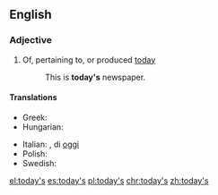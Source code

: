{{also|todays|to-days}}
==English==

===Adjective===
{{en-adj|-|head=[[today]][['s]]}}

# Of, pertaining to, or produced [[today]]
#: This is '''today's''' newspaper.

====Translations====
{{trans-top}}
* Greek: {{t+|el|σημερινός}}
* Hungarian: {{t+|hu|mai}}
{{trans-mid}}
* Italian: {{t+|it|odierno}}, di [[oggi]]
* Polish: {{t+|pl|dzisiejszy}}
* Swedish: {{t+|sv|dag|alt=dagens}}
{{trans-bottom}}

[[el:today's]]
[[es:today's]]
[[pl:today's]]
[[chr:today's]]
[[zh:today's]]